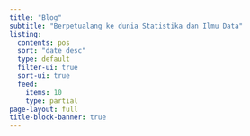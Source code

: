 ```yaml
---
title: "Blog"
subtitle: "Berpetualang ke dunia Statistika dan Ilmu Data"
listing:
  contents: pos
  sort: "date desc"
  type: default
  filter-ui: true
  sort-ui: true
  feed:
    items: 10
    type: partial
page-layout: full
title-block-banner: true
---
```

